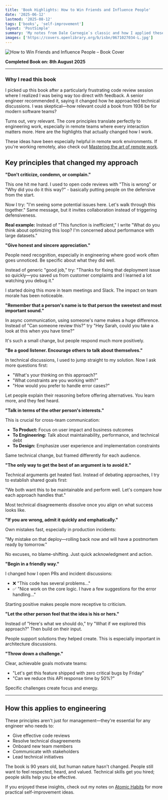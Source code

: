 ```yaml
---
title: 'Book Highlights: How to Win Friends and Influence People'
date: '2025-06-12'
lastmod: '2025-08-12'
tags: ['books', 'self-improvement']
layout: 'PostSimple'
summary: 'My notes from Dale Carnegie`s classic and how I applied these principles in engineering teams and remote work environments'
images: ['https://covers.openlibrary.org/b/isbn/0671027034-L.jpg']
---
```


![How to Win Friends and Influence People – Book Cover](https://covers.openlibrary.org/b/isbn/0671027034-L.jpg)

**Completed Book on: 8th August 2025**

---

### Why I read this book

I picked up this book after a particularly frustrating code review session where I realized I was being way too direct with feedback. A senior engineer recommended it, saying it changed how he approached technical discussions. I was skeptical—how relevant could a book from 1936 be for modern software teams?

Turns out, very relevant. The core principles translate perfectly to engineering work, especially in remote teams where every interaction matters more. Here are the highlights that actually changed how I work.

These ideas have been especially helpful in remote work environments. If you're working remotely, also check out [Mastering the art of remote work](../blog/mastering-remote-work).

## Key principles that changed my approach

**"Don't criticize, condemn, or complain."**

This one hit me hard. I used to open code reviews with "This is wrong" or "Why did you do it this way?" - basically putting people on the defensive from the start.

Now I try: "I'm seeing some potential issues here. Let's walk through this together." Same message, but it invites collaboration instead of triggering defensiveness.

**Real example:** Instead of "This function is inefficient," I write "What do you think about optimizing this loop? I'm concerned about performance with large datasets."

**"Give honest and sincere appreciation."**

People need recognition, especially in engineering where good work often goes unnoticed. Be specific about what they did well.

Instead of generic "good job," try: "Thanks for fixing that deployment issue so quickly—you saved us from customer complaints and I learned a lot watching you debug it."

I started doing this more in team meetings and Slack. The impact on team morale has been noticeable.

**"Remember that a person's name is to that person the sweetest and most important sound."**

In async communication, using someone's name makes a huge difference. Instead of "Can someone review this?" try "Hey Sarah, could you take a look at this when you have time?"

It's such a small change, but people respond much more positively.

**"Be a good listener. Encourage others to talk about themselves."**

In technical discussions, I used to jump straight to my solution. Now I ask more questions first:

- "What's your thinking on this approach?"
- "What constraints are you working with?"
- "How would you prefer to handle error cases?"

Let people explain their reasoning before offering alternatives. You learn more, and they feel heard.

**"Talk in terms of the other person's interests."**

This is crucial for cross-team communication:

- **To Product:** Focus on user impact and business outcomes
- **To Engineering:** Talk about maintainability, performance, and technical debt
- **To Design:** Emphasize user experience and implementation constraints

Same technical change, but framed differently for each audience.

**"The only way to get the best of an argument is to avoid it."**

Technical arguments get heated fast. Instead of debating approaches, I try to establish shared goals first:

"We both want this to be maintainable and perform well. Let's compare how each approach handles that."

Most technical disagreements dissolve once you align on what success looks like.

**"If you are wrong, admit it quickly and emphatically."**

Own mistakes fast, especially in production incidents:

"My mistake on that deploy—rolling back now and will have a postmortem ready by tomorrow."

No excuses, no blame-shifting. Just quick acknowledgment and action.

**"Begin in a friendly way."**

I changed how I open PRs and incident discussions:

- ❌ "This code has several problems..."
- ✅ "Nice work on the core logic. I have a few suggestions for the error handling..."

Starting positive makes people more receptive to criticism.

**"Let the other person feel that the idea is his or hers."**

Instead of "Here's what we should do," try "What if we explored this approach?" Then build on their input.

People support solutions they helped create. This is especially important in architecture discussions.

**"Throw down a challenge."**

Clear, achievable goals motivate teams:

- "Let's get this feature shipped with zero critical bugs by Friday"
- "Can we reduce this API response time by 50%?"

Specific challenges create focus and energy.

---

## How this applies to engineering

These principles aren't just for management—they're essential for any engineer who needs to:

- Give effective code reviews
- Resolve technical disagreements
- Onboard new team members
- Communicate with stakeholders
- Lead technical initiatives

The book is 90 years old, but human nature hasn't changed. People still want to feel respected, heard, and valued. Technical skills get you hired; people skills help you be effective.

If you enjoyed these insights, check out my notes on [Atomic Habits](../blog/atomic-habits) for more practical self-improvement ideas.
